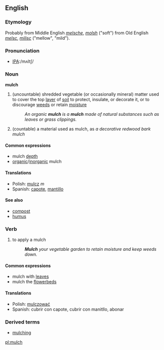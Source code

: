 {{wikipedia}}
==English==

===Etymology===
Probably from Middle English ''[[melsche]]'', ''[[molsh]]'' ("soft") from Old English ''[[melsc]]'', ''[[milisc]]'' ("mellow", "mild").

===Pronunciation===
*[[Pronunciation guide|IPA]]:/mʌltʃ/

===Noun===
'''mulch'''
# (uncountable) shredded vegetable (or occasionally mineral) matter used to cover the top [[layer]] of [[soil]] to protect, insulate, or decorate it, or to discourage [[weed]]s or retain [[moisture]]
#:''An organic '''mulch''' is a '''mulch''' made of natural substances such as leaves or grass clippings.''
# (countable) a material used as mulch, as ''a decorative redwood bark mulch''

====Common expressions====
*mulch [[depth]]
*[[organic]]/[[inorganic]] mulch

====Translations====
*Polish: [[mulcz]] ''m''
*Spanish: [[capote]], [[mantillo]]

====See also====
*[[compost]]
*[[humus]]

===Verb===
{{en-infl-irreg|mulch|mulches|mulching|mulched|mulched}}
# to apply a mulch
#:'''''Mulch''' your vegetable garden to retain moisture and keep weeds down.''

====Common expressions====
*mulch with [[leaf|leaves]]
*mulch the [[flowerbed]]s

====Translations====
*Polish: [[mulczować]]
*Spanish: cubrir con capote, cubrir con manitllo, abonar

===Derived terms===
*[[mulching]]

[[pl:mulch]]